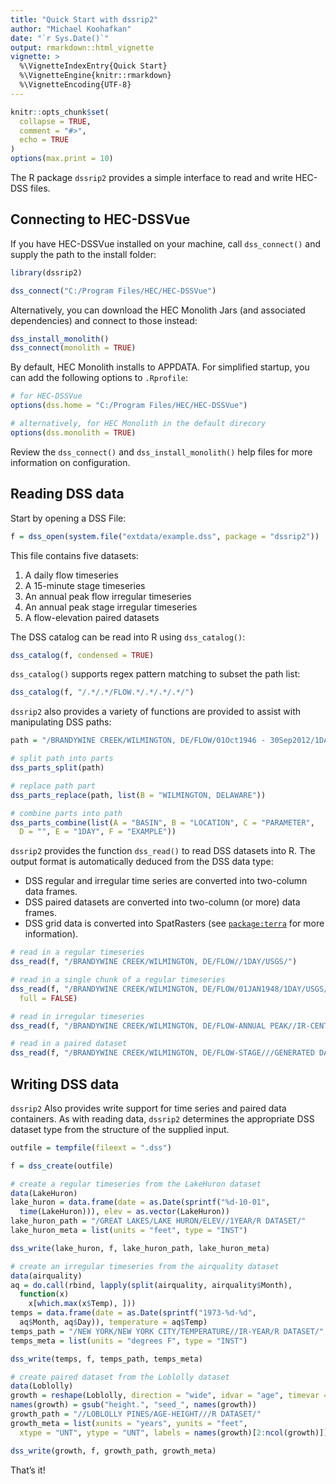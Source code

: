```yaml
---
title: "Quick Start with dssrip2"
author: "Michael Koohafkan"
date: "`r Sys.Date()`"
output: rmarkdown::html_vignette
vignette: >
  %\VignetteIndexEntry{Quick Start}
  %\VignetteEngine{knitr::rmarkdown}
  %\VignetteEncoding{UTF-8}
---
```



```r
knitr::opts_chunk$set(
  collapse = TRUE,
  comment = "#>",
  echo = TRUE
)
options(max.print = 10)
```

The R package `dssrip2` provides a simple interface to read and write
HEC-DSS files.

## Connecting to HEC-DSSVue

If you have HEC-DSSVue installed on your machine, call `dss_connect()`
and supply the path to the install folder:

```r
library(dssrip2)

dss_connect("C:/Program Files/HEC/HEC-DSSVue")
```

Alternatively, you can download the HEC Monolith Jars (and associated
dependencies) and connect to those instead:

```r
dss_install_monolith()
dss_connect(monolith = TRUE)
```

By default, HEC Monolith installs to APPDATA. For simplified startup,
you can add the following options to `.Rprofile`:

```r
# for HEC-DSSVue
options(dss.home = "C:/Program Files/HEC/HEC-DSSVue")

# alternatively, for HEC Monolith in the default direcory
options(dss.monolith = TRUE)
```

Review the `dss_connect()` and `dss_install_monolith()` help files for
more information on configuration.


## Reading DSS data

Start by opening a DSS File:

```r
f = dss_open(system.file("extdata/example.dss", package = "dssrip2"))
```

This file contains five datasets:

1. A daily flow timeseries
2. A 15-minute stage timeseries
3. An annual peak flow irregular timeseries
4. An annual peak stage irregular timeseries
5. A flow-elevation paired datasets

The DSS catalog can be read into R using `dss_catalog()`:

```r
dss_catalog(f, condensed = TRUE)
```

`dss_catalog()` supports regex pattern matching to subset the path list:

```r
dss_catalog(f, "/.*/.*/FLOW.*/.*/.*/.*/")
```

`dssrip2` also provides a variety of functions are provided to assist
with manipulating DSS paths:

```r
path = "/BRANDYWINE CREEK/WILMINGTON, DE/FLOW/01Oct1946 - 30Sep2012/1DAY/USGS/"

# split path into parts
dss_parts_split(path)

# replace path part
dss_parts_replace(path, list(B = "WILMINGTON, DELAWARE"))

# combine parts into path
dss_parts_combine(list(A = "BASIN", B = "LOCATION", C = "PARAMETER",
  D = "", E = "1DAY", F = "EXAMPLE"))
```

`dssrip2` provides the function `dss_read()` to read DSS datasets into
R. The output format is automatically deduced from the DSS data type:

- DSS regular and irregular time series are converted into two-column data frames.
- DSS paired datasets are converted into two-column (or more) data frames.
- DSS grid data is converted into SpatRasters
  (see [`package:terra`](https://cran.r-project.org/package=terra)
  for more information).

```r
# read in a regular timeseries
dss_read(f, "/BRANDYWINE CREEK/WILMINGTON, DE/FLOW//1DAY/USGS/")

# read in a single chunk of a regular timeseries
dss_read(f, "/BRANDYWINE CREEK/WILMINGTON, DE/FLOW/01JAN1948/1DAY/USGS/",
  full = FALSE)

# read in irregular timeseries
dss_read(f, "/BRANDYWINE CREEK/WILMINGTON, DE/FLOW-ANNUAL PEAK//IR-CENTURY/USGS/")

# read in a paired dataset
dss_read(f, "/BRANDYWINE CREEK/WILMINGTON, DE/FLOW-STAGE///GENERATED DATA PAIRS/")
```


## Writing DSS data

`dssrip2` Also provides write support for time series and paired data
containers. As with reading data, `dssrip2` determines the appropriate
DSS dataset type from the structure of the supplied input.

```r
outfile = tempfile(fileext = ".dss")

f = dss_create(outfile)

# create a regular timeseries from the LakeHuron dataset
data(LakeHuron)
lake_huron = data.frame(date = as.Date(sprintf("%d-10-01",
  time(LakeHuron))), elev = as.vector(LakeHuron))
lake_huron_path = "/GREAT LAKES/LAKE HURON/ELEV//1YEAR/R DATASET/"
lake_huron_meta = list(units = "feet", type = "INST")

dss_write(lake_huron, f, lake_huron_path, lake_huron_meta)

# create an irregular timeseries from the airquality dataset
data(airquality)
aq = do.call(rbind, lapply(split(airquality, airquality$Month),
  function(x)
    x[which.max(x$Temp), ]))
temps = data.frame(date = as.Date(sprintf("1973-%d-%d",
  aq$Month, aq$Day)), temperature = aq$Temp)
temps_path = "/NEW YORK/NEW YORK CITY/TEMPERATURE//IR-YEAR/R DATASET/"
temps_meta = list(units = "degrees F", type = "INST")

dss_write(temps, f, temps_path, temps_meta)

# create paired dataset from the Loblolly dataset
data(Loblolly)
growth = reshape(Loblolly, direction = "wide", idvar = "age", timevar = "Seed")
names(growth) = gsub("height.", "seed_", names(growth))
growth_path = "//LOBLOLLY PINES/AGE-HEIGHT///R DATASET/"
growth_meta = list(xunits = "years", yunits = "feet",
  xtype = "UNT", ytype = "UNT", labels = names(growth)[2:ncol(growth)])

dss_write(growth, f, growth_path, growth_meta)
```

That's it!

